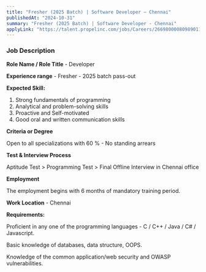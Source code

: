 ```yaml
---
title: "Fresher (2025 Batch) | Software Developer – Chennai"
publishedAt: "2024-10-31"
summary: "Fresher (2025 Batch) | Software Developer - Chennai"
applyLink: "https://talent.propelinc.com/jobs/Careers/26698000080989011/Fresher-2025-Batch-Software-Developer"
---
```


### Job Description

**Role Name / Role Title**  - Developer

**Experience range**    - Fresher - 2025 batch pass-out

**Expected Skill:**

1. Strong fundamentals of programming
2. Analytical and problem-solving skills
3. Proactive and Self-motivated
4. Good oral and written communication skills

**Criteria or Degree**

Open to all specializations with 60 % - No standing arrears

**Test & Interview Process**

Aptitude Test > Programming Test > Final Offline Interview in Chennai office

**Employment**

The employment begins with 6 months of mandatory training period.

**Work Location**   - Chennai


**Requirements:**

Proficient in any one of the programming languages - C / C++ / Java / C# / Javascript.

Basic knowledge of databases, data structure, OOPS.

Knowledge of the common application/web security and OWASP vulnerabilities.

